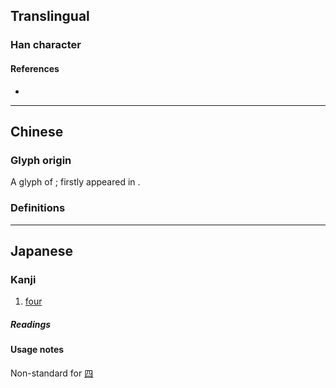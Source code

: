 {{also|四|肆}}
{{character info/new}}
<!-- may be replaced by zh-forms -->
==Translingual==

===Han character===
{{Han char|rn=7|rad=二|as=02|sn=4|four=10101|canj=MMMM|ids=⿱二二}}

====References====
* {{Han ref|kx=0087.010|dkj=00259|dj=0183.020|hdz=10010.020|uh=4E96|ud=20118}}

----

==Chinese==

===Glyph origin===
A glyph of {{zh-l|*四}}; firstly appeared in {{w|oracle bone script}}.

===Definitions===
{{zh-see|四|a}}

----

==Japanese==

===Kanji===
{{ja-kanji|grade=uc|rs=二02}}

# {{lb|ja|archaic|sort=し}} [[four]]

=====Readings=====
{{ja-readings
|goon=し
|kanon=し
|kun=よ-, よ-つ, よっ-つ, よん-
}}

====Usage notes====
Non-standard for [[四]]